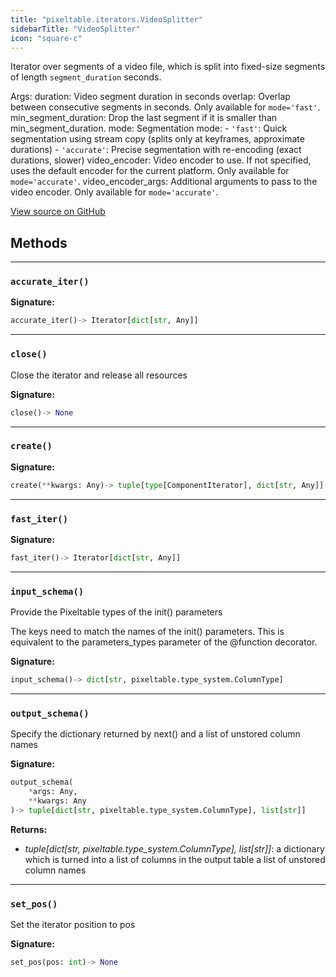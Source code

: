 ```yaml
---
title: "pixeltable.iterators.VideoSplitter"
sidebarTitle: "VideoSplitter"
icon: "square-c"
---
```


Iterator over segments of a video file, which is split into fixed-size segments of length `segment_duration` seconds.

Args: duration: Video segment duration in seconds overlap: Overlap between consecutive segments in seconds. Only available for `mode='fast'`. min_segment_duration: Drop the last segment if it is smaller than min_segment_duration. mode: Segmentation mode: - `'fast'`: Quick segmentation using stream copy (splits only at keyframes, approximate durations) - `'accurate'`: Precise segmentation with re-encoding (exact durations, slower) video_encoder: Video encoder to use. If not specified, uses the default encoder for the current platform. Only available for `mode='accurate'`. video_encoder_args: Additional arguments to pass to the video encoder. Only available for `mode='accurate'`.


<a href="https://github.com/pixeltable/pixeltable/blob/latest/pixeltable/iterators/video.py#L235" target="_blank">View source on GitHub</a>

## Methods


---

### `accurate_iter()`

**Signature:**

```python
accurate_iter()-> Iterator[dict[str, Any]]
```


---

### `close()`

Close the iterator and release all resources


**Signature:**

```python
close()-> None
```


---

### `create()`

**Signature:**

```python
create(**kwargs: Any)-> tuple[type[ComponentIterator], dict[str, Any]]
```


---

### `fast_iter()`

**Signature:**

```python
fast_iter()-> Iterator[dict[str, Any]]
```


---

### `input_schema()`

Provide the Pixeltable types of the init() parameters


The keys need to match the names of the init() parameters. This is equivalent to the parameters_types parameter of the @function decorator.


**Signature:**

```python
input_schema()-> dict[str, pixeltable.type_system.ColumnType]
```


---

### `output_schema()`

Specify the dictionary returned by next() and a list of unstored column names


**Signature:**

```python
output_schema(
    *args: Any,
    **kwargs: Any
)-> tuple[dict[str, pixeltable.type_system.ColumnType], list[str]]
```

**Returns:**

- *tuple[dict[str, pixeltable.type_system.ColumnType], list[str]]*: a dictionary which is turned into a list of columns in the output table a list of unstored column names



---

### `set_pos()`

Set the iterator position to pos


**Signature:**

```python
set_pos(pos: int)-> None
```

